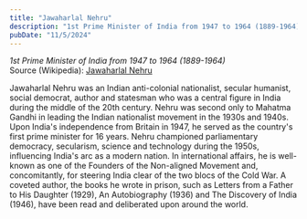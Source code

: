 ```yaml
---
title: "Jawaharlal Nehru"
description: "1st Prime Minister of India from 1947 to 1964 (1889-1964)"
pubDate: "11/5/2024"
---
```


*1st Prime Minister of India from 1947 to 1964 (1889-1964)*  
Source (Wikipedia): [Jawaharlal Nehru][1]

Jawaharlal Nehru was an Indian anti-colonial nationalist, secular humanist, social democrat, author and statesman who was a central figure in India during the middle of the 20th century. Nehru was second only to Mahatma Gandhi in leading the Indian nationalist movement in the 1930s and 1940s. Upon India's independence from Britain in 1947, he served as the country's first prime minister for 16 years. Nehru championed parliamentary democracy, secularism, science and technology during the 1950s, influencing India's arc as a modern nation. In international affairs, he is well-known as one of the Founders of the Non-aligned Movement and, concomitantly, for steering India clear of the two blocs of the Cold War. A coveted author, the books he wrote in prison, such as Letters from a Father to His Daughter (1929), An Autobiography (1936) and The Discovery of India (1946), have been read and deliberated upon around the world.

[1]: https://en.wikipedia.org/wiki/Jawaharlal_Nehru
